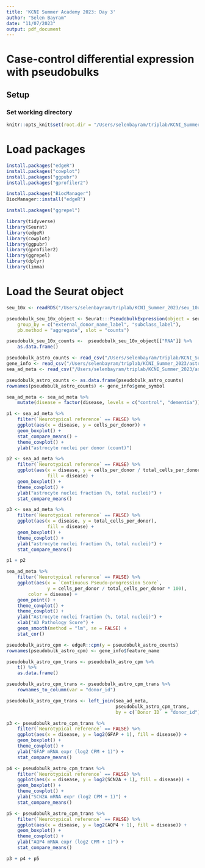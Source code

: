 ```yaml
---
title: 'KCNI Summer Academy 2023: Day 3'
author: "Selen Bayram"
date: "11/07/2023"
output: pdf_document
---
```


# Case-control differential expression with pseudobulks
## Setup
### Set working directory
```r
knitr::opts_knit$set(root.dir = "/Users/selenbayram/triplab/KCNI_Summer_2023/")
```

# Load packages
```r
install.packages("edgeR")
install.packages("cowplot")
install.packages("ggpubr")
install.packages("gprofiler2")

install.packages("BiocManager")
BiocManager::install("edgeR")

install.packages("ggrepel")
```

```r
library(tidyverse)
library(Seurat)
library(edgeR)
library(cowplot)
library(ggpubr)
library(gprofiler2)
library(ggrepel)
library(dplyr)
library(limma)
```

# Load the Seurat object
```r
seu_10x <- readRDS("/Users/selenbayram/triplab/KCNI_Summer_2023/seu_10x_2.rds")

pseudobulk_seu_10x_object <- Seurat:::PseudobulkExpression(object = seu_10x,
    group_by = c("external_donor_name_label", "subclass_label"),
    pb.method = "aggregate", slot = "counts")

pseudobulk_seu_10x_counts <-  pseudobulk_seu_10x_object[["RNA"]] %>% 
    as.data.frame()
```

```r
pseudobulk_astro_counts <- read_csv("/Users/selenbayram/triplab/KCNI_Summer_2023/astro_pseudobulk_counts.csv")
gene_info <- read_csv("/Users/selenbayram/triplab/KCNI_Summer_2023/astro_pseudobulk_gene_info.csv")
sea_ad_meta <- read_csv("/Users/selenbayram/triplab/KCNI_Summer_2023/astro_pseudobulk_meta_updated.csv")

pseudobulk_astro_counts <- as.data.frame(pseudobulk_astro_counts)
rownames(pseudobulk_astro_counts) <- gene_info$gene_symbol
```

```r
sea_ad_meta <- sea_ad_meta %>% 
    mutate(disease = factor(disease, levels = c("control", "dementia")))
```

```r
p1 <- sea_ad_meta %>% 
    filter(`Neurotypical reference` == FALSE) %>%
    ggplot(aes(x = disease, y = cells_per_donor)) +
    geom_boxplot() +
    stat_compare_means() +
    theme_cowplot() +
    ylab("astrocyte nuclei per donor (count)")

p2 <- sea_ad_meta %>%
    filter(`Neurotypical reference` == FALSE) %>%
    ggplot(aes(x = disease, y = cells_per_donor / total_cells_per_donor * 100), 
               fill = disease) +
    geom_boxplot() +
    theme_cowplot() +
    ylab("astrocyte nuclei fraction (%, total nuclei)") +
    stat_compare_means()

p3 <- sea_ad_meta %>%
    filter(`Neurotypical reference` == FALSE) %>%
    ggplot(aes(x = disease, y = total_cells_per_donor), 
               fill = disease) +
    geom_boxplot() +
    theme_cowplot() +
    ylab("astrocyte nuclei fraction (%, total nuclei)") +
    stat_compare_means()

p1 + p2
```

```r
sea_ad_meta %>% 
    filter(`Neurotypical reference` == FALSE) %>%
    ggplot(aes(x = `Continuous Pseudo-progression Score`,
               y = cells_per_donor / total_cells_per_donor * 100),
        color = disease) +
    geom_point() +
    theme_cowplot() +
    theme_cowplot() +
    ylab("Astrocyte nuclei fraction (%, total nuclei)") +
    xlab("AD Pathology Score") +
    geom_smooth(method = "lm", se = FALSE) +
    stat_cor()
```

```r
pseudobulk_astro_cpm <- edgeR::cpm(y = pseudobulk_astro_counts)
rownames(pseudobulk_astro_cpm) <- gene_info$feature_name

pseudobulk_astro_cpm_trans <- pseudobulk_astro_cpm %>% 
    t() %>%
    as.data.frame()
```

```r
pseudobulk_astro_cpm_trans <- pseudobulk_astro_cpm_trans %>% 
    rownames_to_column(var = "donor_id")

pseudobulk_astro_cpm_trans <- left_join(sea_ad_meta,
                                        pseudobulk_astro_cpm_trans,
                                        by = c(`Donor ID` = "donor_id"))
```

```r
p3 <- pseudobulk_astro_cpm_trans %>%
    filter(`Neurotypical reference` == FALSE) %>%
    ggplot(aes(x = disease, y = log2(GFAP + 1), fill = disease)) +
    geom_boxplot() +
    theme_cowplot() +
    ylab("GFAP mRNA expr (log2 CPM + 1)") +
    stat_compare_means()

p4 <- pseudobulk_astro_cpm_trans %>%
    filter(`Neurotypical reference` == FALSE) %>%
    ggplot(aes(x = disease, y = log2(SCN2A + 1), fill = disease)) +
    geom_boxplot() +
    theme_cowplot() +
    ylab("SCN2A mRNA expr (log2 CPM + 1)") +
    stat_compare_means()

p5 <- pseudobulk_astro_cpm_trans %>%
    filter(`Neurotypical reference` == FALSE) %>%
    ggplot(aes(x = disease, y = log2(AQP4 + 1), fill = disease)) +
    geom_boxplot() +
    theme_cowplot() +
    ylab("AQP4 mRNA expr (log2 CPM + 1)") +
    stat_compare_means()

p3 + p4 + p5
```

```r
```